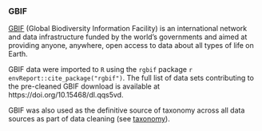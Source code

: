### GBIF 

[GBIF](https://www.gbif.org/) (Global Biodiversity Information Facility) is an international network and data infrastructure funded by the world's governments and aimed at providing anyone, anywhere, open access to data about all types of life on Earth.

GBIF data were imported to `R` using the `rgbif` package `r envReport::cite_package("rgbif")`. The full list of data sets contributing to the pre-cleaned GBIF download is available at https://doi.org/10.15468/dl.qqs5vd.

GBIF was also used as the definitive source of taxonomy across all data sources as part of data cleaning (see [taxonomy](#taxonomy)).
